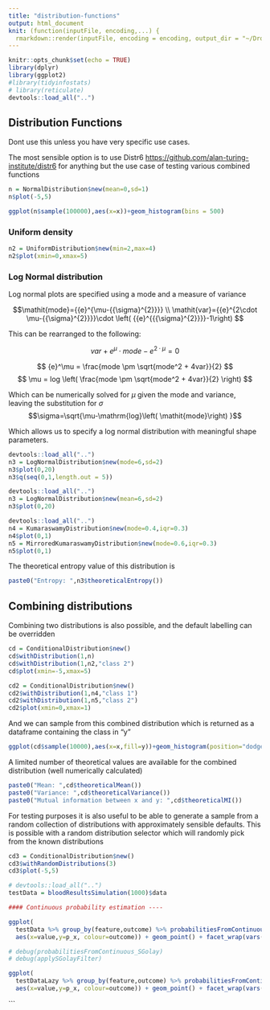 ```yaml
---
title: "distribution-functions"
output: html_document
knit: (function(inputFile, encoding,...) {
  rmarkdown::render(inputFile, encoding = encoding, output_dir = "~/Dropbox/featureSelection/tidyinfostats") })
---
```


```r
knitr::opts_chunk$set(echo = TRUE)
library(dplyr)
library(ggplot2)
#library(tidyinfostats)
# library(reticulate)
devtools::load_all("..")
```

## Distribution Functions

Dont use this unless you have very specific use cases.

The most sensible option is to use Distr6 <https://github.com/alan-turing-institute/distr6> for anything but the use case of testing various combined functions

```r
n = NormalDistribution$new(mean=0,sd=1)
n$plot(-5,5)
```
```r
ggplot(n$sample(100000),aes(x=x))+geom_histogram(bins = 500)
```

### Uniform density

```r
n2 = UniformDistribution$new(min=2,max=4)
n2$plot(xmin=0,xmax=5)
```

### Log Normal distribution

Log normal plots are specified using a mode and a measure of variance

<!-- ```{python results='asis'} -->
<!-- from sympy import * -->
<!-- import numpy as np -->
<!-- x, y, z, t = symbols('x y z t') -->
<!-- k, m, n = symbols('k m n', integer=True) -->
<!-- f, g, h = symbols('f g h', cls=Function) -->
<!-- print('<math>'+mathml(integrate(1/x, x))+'</math>') -->
<!-- ``` -->

$$\mathit{mode}={{e}^{\mu-{{\sigma}^{2}}}} \\
\mathit{var}={{e}^{2\cdot \mu-{{\sigma}^{2}}}}\cdot \left( {{e}^{{{\sigma}^{2}}}}-1\right) $$


This can be rearranged to the following:

$$\mathit{var}+{{e}^{\mu}}\cdot \mathit{mode}-{{e}^{2\cdot \mu}}=0$$

$$ {e}^\mu = \frac{mode \pm \sqrt{mode^2 + 4var}}{2} $$
$$ \mu = log \left( \frac{mode \pm \sqrt{mode^2 + 4var}}{2} \right) $$

Which can be numerically solved for $\mu$ given the mode and variance, leaving the substitution for $\sigma$
$$\sigma=\sqrt{\mu-\mathrm{log}\left( \mathit{mode}\right) }$$

Which allows us to specify a log normal distribution with meaningful shape parameters.

```r
devtools::load_all("..")
n3 = LogNormalDistribution$new(mode=6,sd=2)
n3$plot(0,20)
n3$q(seq(0,1,length.out = 5))
```

```r
devtools::load_all("..")
n3 = LogNormalDistribution$new(mean=6,sd=2)
n3$plot(0,20)
```

```r
devtools::load_all("..")
n4 = KumaraswamyDistribution$new(mode=0.4,iqr=0.3)
n4$plot(0,1)
n5 = MirroredKumaraswamyDistribution$new(mode=0.6,iqr=0.3)
n5$plot(0,1)
```

The theoretical entropy value of this distribution is 

```r
paste0("Entropy: ",n3$theoreticalEntropy())
```

## Combining distributions

Combining two distributions is also possible, and the default labelling can be overridden

```r
cd = ConditionalDistribution$new()
cd$withDistribution(1,n)
cd$withDistribution(1,n2,"class 2")
cd$plot(xmin=-5,xmax=5)
```

```r
cd2 = ConditionalDistribution$new()
cd2$withDistribution(1,n4,"class 1")
cd2$withDistribution(1,n5,"class 2")
cd2$plot(xmin=0,xmax=1)
```

And we can sample from this combined distribution which is returned as a dataframe containing the class in "y"

```r
ggplot(cd$sample(10000),aes(x=x,fill=y))+geom_histogram(position="dodge",bins=40)
```

A limited number of theoretical values are available for the combined distribution (well numerically calculated)

```r
paste0("Mean: ",cd$theoreticalMean())
paste0("Variance: ",cd$theoreticalVariance())
paste0("Mutual information between x and y: ",cd$theoreticalMI())

```

For testing purposes it is also useful to be able to generate a sample from a random collection of distributions with approximately sensible defaults.
This is possible with a random distribution selector which will randomly pick from the known distributions

```r
cd3 = ConditionalDistribution$new()
cd3$withRandomDistributions(3)
cd3$plot(-5,5)
```

```r
# devtools::load_all("..")
testData = bloodResultsSimulation(1000)$data

#### Continuous probability estimation ----

ggplot(
  testData %>% group_by(feature,outcome) %>% probabilitiesFromContinuous(value, method="SGolay"),
  aes(x=value,y=p_x, colour=outcome)) + geom_point() + facet_wrap(vars(feature))

# debug(probabilitiesFromContinuous_SGolay)
# debug(applySGolayFilter)

ggplot(
  testDataLazy %>% group_by(feature,outcome) %>% probabilitiesFromContinuous(value, method="Kernel"),
  aes(x=value,y=p_x, colour=outcome)) + geom_point() + facet_wrap(vars(feature))

```

```